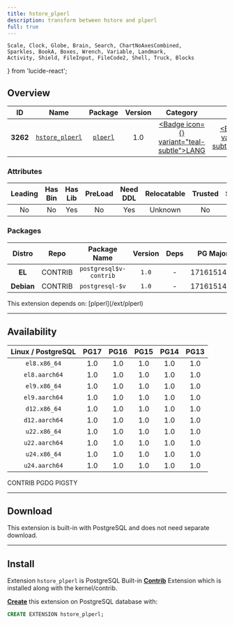 ```yaml
---
title: hstore_plperl
description: transform between hstore and plperl
full: true
---
```


    Scale, Clock, Globe, Brain, Search, ChartNoAxesCombined,
    Sparkles, BookA, Boxes, Wrench, Variable, Landmark,
    Activity, Shield, FileInput, FileCode2, Shell, Truck, Blocks
} from 'lucide-react';

## Overview

| <TooltipIconButton tooltip="Extension unique identifier" side="top">ID</TooltipIconButton> | <TooltipIconButton tooltip="Extension name" side="top">Name</TooltipIconButton> | <TooltipIconButton tooltip="Package name for installation" side="top">Package</TooltipIconButton> | <TooltipIconButton tooltip="Latest available extension version" side="top">Version</TooltipIconButton> | <TooltipIconButton tooltip="Extension category" side="top">Category</TooltipIconButton> | <TooltipIconButton tooltip="Open source license" side="top">License</TooltipIconButton> | <TooltipIconButton tooltip="Programming language" side="top">Lang</TooltipIconButton> |
|:--------:|:--------:|:----------:|:--------------:|:---------------------------------------:|:------------------------------------------------------:|:----:|
| **3262** | [`hstore_plperl`](https://www.postgresql.org/docs/current/plperl.html) | [`plperl`](/ext/plperl) | 1.0 | <a href="/ext/lang" className="no-underline"><Badge icon={<BookA />} variant="teal-subtle">LANG</Badge></a> | <a href="/ext/list/license#postgresql" className="no-underline"><Badge icon={<Scale />} variant="blue-subtle">PostgreSQL</Badge></a> | <a href="/ext/list/lang#c"><Badge icon={<FileCode2 />} variant="blue-subtle">C</Badge></a> |

### Attributes

| <TooltipIconButton tooltip="The Primary Leading extension in the Package" side="top">Leading</TooltipIconButton> | <TooltipIconButton tooltip="Contains binary utils" side="top">Has Bin</TooltipIconButton> | <TooltipIconButton tooltip="Contains .so shared library files" side="top">Has Lib</TooltipIconButton> | <TooltipIconButton tooltip="Requires preloading via shared_preload_libraries" side="top">PreLoad</TooltipIconButton> | <TooltipIconButton tooltip="Requires CREATE EXTENSION DDL command" side="top">Need DDL</TooltipIconButton> | <TooltipIconButton tooltip="Can be installed in any schema" side="top">Relocatable</TooltipIconButton> | <TooltipIconButton tooltip="Can be created by non-superuser" side="top">Trusted</TooltipIconButton> | <TooltipIconButton tooltip="Schemas used by this extension" side="top">Schemas</TooltipIconButton> |
|:-------:|:-------:|:-------:|:-------:|:--------:|:-----------:|:-------:|:-------:|
| No | No | Yes | No | Yes | Unknown | No | - |

### Packages

| <TooltipIconButton tooltip="Linux distribution family, EL or Debian" side="top">Distro</TooltipIconButton> | <TooltipIconButton tooltip="Package repository" side="top">Repo</TooltipIconButton> | <TooltipIconButton tooltip="The RPM/DEB Package Name Pattern (replace $v with real pg major)" side="top">Package Name</TooltipIconButton> | <TooltipIconButton tooltip="Latest package version" side="top">Version</TooltipIconButton> | <TooltipIconButton tooltip="RPM/DEB Package dependencies" side="top">Deps</TooltipIconButton> | <TooltipIconButton tooltip="Available in these PostgreSQL Major Versions" side="top">PG Major</TooltipIconButton> |
|:----------:|:--------:|:------------------------:|:-----------:|:------------:|:------------------:|
|   **EL**   | <Badge variant="green-subtle"><span className="font-bold">CONTRIB</span></Badge> | `postgresql$v-contrib` | `1.0` | - | <Badge variant="green-subtle">17</Badge><Badge variant="green-subtle">16</Badge><Badge variant="green-subtle">15</Badge><Badge variant="green-subtle">14</Badge><Badge variant="green-subtle">13</Badge> |
| **Debian** | <Badge variant="green-subtle"><span className="font-bold">CONTRIB</span></Badge> | `postgresql-$v` | `1.0` | - | <Badge variant="green-subtle">17</Badge><Badge variant="green-subtle">16</Badge><Badge variant="green-subtle">15</Badge><Badge variant="green-subtle">14</Badge><Badge variant="green-subtle">13</Badge> |


<Callout title="Dependencies" type="warn">
    This extension depends on: [plperl](/ext/plperl)
</Callout>


------

## Availability

| <TooltipIconButton tooltip="Linux Distro Arch / PostgreSQL Major Version" side="top">Linux / PostgreSQL </TooltipIconButton> | **PG17** | **PG16** | **PG15** | **PG14** | **PG13** |
|:-----:|:-----:|:-----:|:-----:|:-----:|:-----:|
| `el8.x86_64` | <Badge variant="green-subtle">1.0</Badge> | <Badge variant="green-subtle">1.0</Badge> | <Badge variant="green-subtle">1.0</Badge> | <Badge variant="green-subtle">1.0</Badge> | <Badge variant="green-subtle">1.0</Badge> |
| `el8.aarch64` | <Badge variant="green-subtle">1.0</Badge> | <Badge variant="green-subtle">1.0</Badge> | <Badge variant="green-subtle">1.0</Badge> | <Badge variant="green-subtle">1.0</Badge> | <Badge variant="green-subtle">1.0</Badge> |
| `el9.x86_64` | <Badge variant="green-subtle">1.0</Badge> | <Badge variant="green-subtle">1.0</Badge> | <Badge variant="green-subtle">1.0</Badge> | <Badge variant="green-subtle">1.0</Badge> | <Badge variant="green-subtle">1.0</Badge> |
| `el9.aarch64` | <Badge variant="green-subtle">1.0</Badge> | <Badge variant="green-subtle">1.0</Badge> | <Badge variant="green-subtle">1.0</Badge> | <Badge variant="green-subtle">1.0</Badge> | <Badge variant="green-subtle">1.0</Badge> |
| `d12.x86_64` | <Badge variant="green-subtle">1.0</Badge> | <Badge variant="green-subtle">1.0</Badge> | <Badge variant="green-subtle">1.0</Badge> | <Badge variant="green-subtle">1.0</Badge> | <Badge variant="green-subtle">1.0</Badge> |
| `d12.aarch64` | <Badge variant="green-subtle">1.0</Badge> | <Badge variant="green-subtle">1.0</Badge> | <Badge variant="green-subtle">1.0</Badge> | <Badge variant="green-subtle">1.0</Badge> | <Badge variant="green-subtle">1.0</Badge> |
| `u22.x86_64` | <Badge variant="green-subtle">1.0</Badge> | <Badge variant="green-subtle">1.0</Badge> | <Badge variant="green-subtle">1.0</Badge> | <Badge variant="green-subtle">1.0</Badge> | <Badge variant="green-subtle">1.0</Badge> |
| `u22.aarch64` | <Badge variant="green-subtle">1.0</Badge> | <Badge variant="green-subtle">1.0</Badge> | <Badge variant="green-subtle">1.0</Badge> | <Badge variant="green-subtle">1.0</Badge> | <Badge variant="green-subtle">1.0</Badge> |
| `u24.x86_64` | <Badge variant="green-subtle">1.0</Badge> | <Badge variant="green-subtle">1.0</Badge> | <Badge variant="green-subtle">1.0</Badge> | <Badge variant="green-subtle">1.0</Badge> | <Badge variant="green-subtle">1.0</Badge> |
| `u24.aarch64` | <Badge variant="green-subtle">1.0</Badge> | <Badge variant="green-subtle">1.0</Badge> | <Badge variant="green-subtle">1.0</Badge> | <Badge variant="green-subtle">1.0</Badge> | <Badge variant="green-subtle">1.0</Badge> |

<Badge variant="green-subtle"><span className="font-black">CONTRIB</span></Badge> <Badge variant="blue-subtle"><span className="font-black">PGDG</span></Badge> <Badge variant="amber-subtle"><span className="font-black">PIGSTY</span></Badge>

------

## Download

This extension is built-in with PostgreSQL and does not need separate download.

------

## Install

Extension `hstore_plperl` is PostgreSQL Built-in [**Contrib**](/ext/list/contrib) Extension which is installed along with the kernel/contrib.

[**Create**](/docs/pgsql/extension/create) this extension on PostgreSQL database with:

```sql
CREATE EXTENSION hstore_plperl;
```


